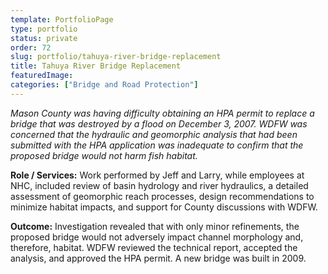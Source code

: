 ```yaml
---
template: PortfolioPage
type: portfolio
status: private
order: 72
slug: portfolio/tahuya-river-bridge-replacement
title: Tahuya River Bridge Replacement
featuredImage: 
categories: ["Bridge and Road Protection"]
---
```


_Mason County was having difficulty obtaining an HPA permit to replace a bridge that was destroyed by a flood on December 3, 2007. WDFW was concerned that the hydraulic and geomorphic analysis that had been submitted with the HPA application was inadequate to confirm that the proposed bridge would not harm fish habitat._  
  
**Role / Services:** Work performed by Jeff and Larry, while employees at NHC, included review of basin hydrology and river hydraulics, a detailed assessment of geomorphic reach processes, design recommendations to minimize habitat impacts, and support for County discussions with WDFW.  
  
**Outcome:** Investigation revealed that with only minor refinements, the proposed bridge would not adversely impact channel morphology and, therefore, habitat. WDFW reviewed the technical report, accepted the analysis, and approved the HPA permit. A new bridge was built in 2009.